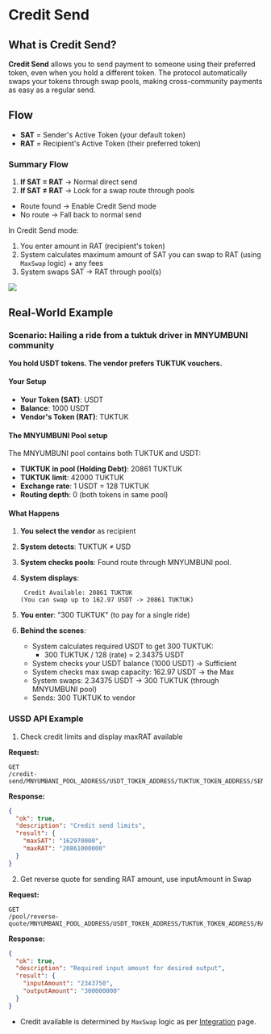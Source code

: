 # Credit Send

## What is Credit Send?

**Credit Send** allows you to send payment to someone using their preferred token, even when you hold a different token. The protocol automatically swaps your tokens through swap pools, making cross-community payments as easy as a regular send.

## Flow

- **SAT** = Sender's Active Token (your default token)
- **RAT** = Recipient's Active Token (their preferred token)

### Summary Flow

1. **If SAT = RAT** → Normal direct send
2. **If SAT ≠ RAT** → Look for a swap route through pools
  - Route found → Enable Credit Send mode
  - No route → Fall back to normal send

In Credit Send mode:
1. You enter amount in RAT (recipient's token)
2. System calculates maximum amount of SAT you can swap to RAT (using `MaxSwap` logic) + any fees
3. System swaps SAT → RAT through pool(s)

![](/sat_rat.png)


## Real-World Example

### Scenario: Hailing a ride from a tuktuk driver in MNYUMBUNI community

**You hold USDT tokens. The vendor prefers TUKTUK vouchers.**

#### Your Setup
- **Your Token (SAT)**: USDT
- **Balance**: 1000 USDT
- **Vendor's Token (RAT)**: TUKTUK


#### The MNYUMBUNI Pool setup
The MNYUMBUNI pool contains both TUKTUK and USDT:

- **TUKTUK in pool (Holding Debt)**: 20861 TUKTUK
- **TUKTUK limit**: 42000 TUKTUK
- **Exchange rate**: 1 USDT = 128 TUKTUK
- **Routing depth**: 0 (both tokens in same pool)

#### What Happens

1. **You select the vendor** as recipient
2. **System detects**: TUKTUK ≠ USD
3. **System checks pools**: Found route through MNYUMBUNI pool.
4. **System displays**:
   ```
    Credit Available: 20861 TUKTUK
   (You can swap up to 162.97 USDT -> 20861 TUKTUK)
   ```

5. **You enter**: "300 TUKTUK" (to pay for a single ride)

6. **Behind the scenes**:
   - System calculates required USDT to get 300 TUKTUK:
     - 300 TUKTUK / 128 (rate) = 2.34375 USDT
   - System checks your USDT balance (1000 USDT) → Sufficient
   - System checks max swap capacity: 162.97 USDT → the Max
   - System swaps: 2.34375 USDT → 300 TUKTUK (through MNYUMBUNI pool)
   - Sends: 300 TUKTUK to vendor

### USSD API Example

1. Check credit limits and display maxRAT available

**Request:**
```
GET
/credit-send/MNYUMBANI_POOL_ADDRESS/USDT_TOKEN_ADDRESS/TUKTUK_TOKEN_ADDRESS/SENDER_WALLET_ADDRESS
```

**Response:**
```json
{
  "ok": true,
  "description": "Credit send limits",
  "result": {
    "maxSAT": "162970000",
    "maxRAT": "20861000000"
  }
}
```

2. Get reverse quote for sending RAT amount, use inputAmount in Swap

**Request:**
```
GET
/pool/reverse-quote/MNYUMBANI_POOL_ADDRESS/USDT_TOKEN_ADDRESS/TUKTUK_TOKEN_ADDRESS/RAT_AMOUNT
```

**Response:**
```json
{
  "ok": true,
  "description": "Required input amount for desired output",
  "result": {
    "inputAmount": "2343750",
    "outputAmount": "300000000"
  }
}
```

* Credit available is determined by `MaxSwap` logic as per [Integration](/swappool/integration) page.

